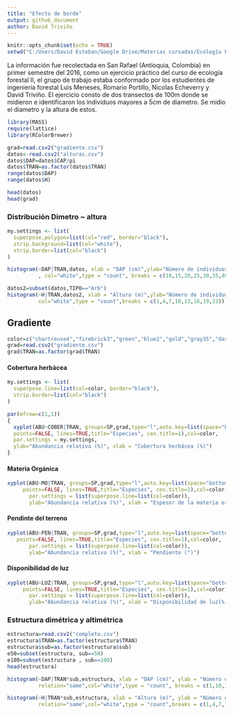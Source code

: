 ```yaml
---
title: "Efecto de borde"
output: github_document
author: David Triviño
---
```


```r
knitr::opts_chunk$set(echo = TRUE)
setwd("C:/Users/David Esteban/Google Drive/Materias cursadas/Ecología Forestal II/Salida de Campo")
```

La información fue recolectada en San Rafael (Antioquia, Colombia) en primer semestre del 2016, como un ejercicio práctico del curso de ecología forestal II, el grupo de trabajo estaba conformado por los estudientes de ingeniería forestal Luis Meneses, Romario Portillo, Nicolas Echeverry y David Triviño. El ejercicio consto de dos transectos de 100m donde se midieron e identificaron los individuos mayores a 5cm de diametro. Se midio el diametro y la altura de estos. 

```r
library(MASS)
require(lattice)
library(RColorBrewer)
```

```r
grad=read.csv2("gradiente.csv")
datos<-read.csv2("alturas.csv")
datos$DAP=datos$CAP/pi
datos$TRAN=as.factor(datos$TRAN)
range(datos$DAP)
range(datos$H)

head(datos)
head(grad)
```




### Distribución Dimetro ~ altura

```r
my.settings <- list(
  superpose.polygon=list(col="red", border="black"),
  strip.background=list(col="white"),
  strip.border=list(col="black")
)
```

```r
histogram(~DAP|TRAN,datos, xlab = "DAP (cm)",ylab="Número de individuos",relation="same"
          , col="white",type = "count", breaks = c(10,15,20,25,30,35,40))
```

```r
datos2=subset(datos,TIPO=="Arb")
histogram(~H|TRAN,datos2, xlab = "Altura (m)",ylab="Número de individuos",relation="same", 
          col="white",type = "count",breaks = c(1,4,7,10,13,16,19,22))
```


## Gradiente

```r
color=c("chartreuse4","firebrick3","green","blue2","gold","gray35","darkorchid","cyan","black")
grad=read.csv2("gradiente.csv")
grad$TRAN=as.factor(grad$TRAN)
```

#### Cobertura herbácea

```r
my.settings <- list(
  superpose.line=list(col=color, border="black"),
  strip.border=list(col="black")
)

par(mfrow=c(1,1))
{
  xyplot(ABU~COBER|TRAN, groups=SP,grad,type="l",auto.key=list(space="bottom", columns=4, 
  points=FALSE, lines=TRUE,title="Especies", cex.title=1),col=color,
  par.settings = my.settings, 
  ylab="Abundancia relativa (%)", xlab = "Cobertura herbácea (%)")
}
```

#### Materia Orgánica

```r
xyplot(ABU~MO|TRAN, groups=SP,grad,type="l",auto.key=list(space="bottom", columns=4, 
     points=FALSE, lines=TRUE,title="Especies", cex.title=1),col=color,
       par.settings = list(superpose.line=list(col=color)), 
       ylab="Abundancia relativa (%)", xlab = "Espesor de la materia orgánica (cm)")
```

#### Pendinte del terreno

```r
xyplot(ABU~PEN|TRAN, groups=SP,grad,type="l",auto.key=list(space="bottom", columns=4, 
   points=FALSE, lines=TRUE,title="Especies", cex.title=1),col=color,
       par.settings = list(superpose.line=list(col=color)), 
       ylab="Abundancia relativa (%)", xlab = "Pendiente (°)")
```

#### Disponibilidad de luz

```r
xyplot(ABU~LUZ|TRAN, groups=SP,grad,type="l",auto.key=list(space="bottom", columns=4, 
     points=FALSE, lines=TRUE,title="Especies", cex.title=1),col=color,
       par.settings = list(superpose.line=list(col=color)), 
       ylab="Abundancia relativa (%)", xlab = "Disponibilidad de luz(%)")
```

### Estructura dimétrica y altimétrica

```r
estructura=read.csv2("completo.csv")
estructura$TRAN=as.factor(estructura$TRAN)
estructura$sub=as.factor(estructura$sub)
e50=subset(estructura, sub==50)
e100=subset(estructura , sub==100)
head(estructura)
```

```r
histogram(~DAP|TRAN*sub,estructura, xlab = "DAP (cm)", ylab = "Número de individuos",
          relation="same",col="white",type = "count", breaks = c(1,10,15,20,25,30,35,40))
```

```r
histogram(~H|TRAN*sub,estructura, xlab = "Altura (m)", ylab = "Número de individuos",
          relation="same",col="white",type = "count",breaks = c(1,4,7,10,13,16,19,22))
```



